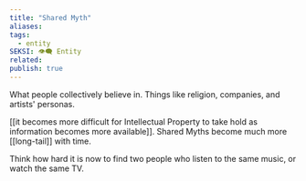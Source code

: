 ```yaml
---
title: "Shared Myth"
aliases: 
tags:
  - entity
SEKSI: 👁️‍🗨️ Entity
related:
publish: true
---
```

What people collectively believe in. Things like religion, companies, and artists' personas.

[[it becomes more difficult for Intellectual Property to take hold as information becomes more available]]. Shared Myths become much more [[long-tail]] with time.

Think how hard it is now to find two people who listen to the same music, or watch the same TV.
